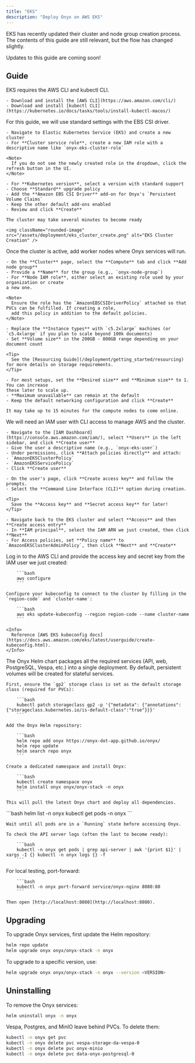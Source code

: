 ```yaml
---
title: "EKS"
description: "Deploy Onyx on AWS EKS"
---
```



<Warning>
  EKS has recently updated their cluster and node group creation process. The contents of this guide are still relevant,
  but the flow has changed slightly.

  Updates to this guide are coming soon!
</Warning>

## Guide

<Steps>
  <Step title="Install requirements">
    EKS requires the AWS CLI and kubectl CLI.

    - Download and install the [AWS CLI](https://aws.amazon.com/cli/)
    - Download and install [kubectl CLI](https://kubernetes.io/docs/tasks/tools/install-kubectl-macos/)
  </Step>

  <Step title="Create the cluster">
    For this guide, we will use standard settings with the EBS CSI driver.

    - Navigate to Elastic Kubernetes Service (EKS) and create a new cluster
    - For **Cluster service role**, create a new IAM role with a descriptive name like `onyx-eks-cluster-role`

    <Note>
      If you do not see the newly created role in the dropdown, click the refresh button in the UI.
    </Note>

    - For **Kubernetes version**, select a version with standard support
    - Choose **Standard** upgrade policy
    - Add the **Amazon EBS CSI Driver** add-on for Onyx's `Persistent Volume Claims`
    - Keep the other default add-ons enabled
    - Review and click **Create**

    The cluster may take several minutes to become ready

    <img className="rounded-image" src="/assets/deployment/eks_cluster_create.png" alt="EKS Cluster Creation" />
  </Step>

  <Step title="Add nodes">
    Once the cluster is active, add worker nodes where Onyx services will run.

    - On the **Cluster** page, select the **Compute** tab and click **Add node group**
    - Provide a **Name** for the group (e.g., `onyx-node-group`)
    - For **Node IAM role**, either select an existing role used by your organization or create
    a new one.

    <Note>
      Ensure the role has the `AmazonEBSCSIDriverPolicy` attached so that PVCs can be fulfilled. If creating a role,
      add this policy in addition to the default policies.
    </Note>

    - Replace the **Instance types** with `c5.2xlarge` machines (or `c5.4xlarge` if you plan to scale beyond 100k documents)
    - Set **Volume size** in the 200GB - 800GB range depending on your document count

    <Tip>
      See the [Resourcing Guide](/deployment/getting_started/resourcing) for more details on storage requirements.
    </Tip>

    - For most setups, set the **Desired size** and **Minimum size** to 1. You can increase
    these later to scale up.
    - **Maximum unavailable** can remain at the default
    - Keep the default networking configuration and click **Create**

    It may take up to 15 minutes for the compute nodes to come online.
  </Step>

  <Step title="Create and connect a user">
    We will need an IAM user with CLI access to manage AWS and the cluster.

    - Navigate to the [IAM Dashboard](https://console.aws.amazon.com/iam/), select **Users** in the left sidebar, and click **Create user**
    - Give the user a descriptive name (e.g., `onyx-eks-user`)
    - Under permissions, click **Attach policies directly** and attach:
    - `AmazonEKSClusterPolicy`
    - `AmazonEKSServicePolicy`
    - Click **Create user**

    - On the user's page, click **Create access key** and follow the prompts.
    - Select the **Command Line Interface (CLI)** option during creation.

    <Tip>
      Save the **Access key** and **Secret access key** for later!
    </Tip>

    - Navigate back to the EKS cluster and select **Access** and then **Create access entry**
    - In **IAM principal**, select the IAM ARN we just created, then click **Next**
    - For Access policies, set **Policy name** to `AmazonEKSClusterAdminPolicy`, then click **Next** and **Create**
  </Step>

  <Step title="Fetch kubeconfig">
    Log in to the AWS CLI and provide the access key and secret key from the IAM user we just created:

        ```bash
        aws configure
        ```

    Configure your kubeconfig to connect to the cluster by filling in the `region-code` and `cluster-name`:

        ```bash
        aws eks update-kubeconfig --region region-code --name cluster-name
        ```

    <Info>
      Reference [AWS EKS kubeconfig docs](https://docs.aws.amazon.com/eks/latest/userguide/create-kubeconfig.html).
    </Info>
  </Step>

  <Step title="Install Onyx services">
    The Onyx Helm chart packages all the required services (API, web, PostgreSQL, Vespa, etc.) into a single deployment.
    By default, persistent volumes will be created for stateful services.

    First, ensure the `gp2` storage class is set as the default storage class (required for PVCs):

        ```bash
        kubectl patch storageclass gp2 -p '{"metadata": {"annotations":{"storageclass.kubernetes.io/is-default-class":"true"}}}'
        ```

    Add the Onyx Helm repository:

        ```bash
        helm repo add onyx https://onyx-dot-app.github.io/onyx/
        helm repo update
        helm search repo onyx
        ```

    Create a dedicated namespace and install Onyx:

        ```bash
        kubectl create namespace onyx
        helm install onyx onyx/onyx-stack -n onyx
        ```

    This will pull the latest Onyx chart and deploy all dependencies.
  </Step>

  <Step title="Verify the installation">
        ```bash
        helm list -n onyx
        kubectl get pods -n onyx
        ```

    Wait until all pods are in a `Running` state before accessing Onyx.

    To check the API server logs (often the last to become ready):

        ```bash
        kubectl -n onyx get pods | grep api-server | awk '{print $1}' | xargs -I {} kubectl -n onyx logs {} -f
        ```
  </Step>

  <Step title="Access Onyx">
    For local testing, port-forward:

        ```bash
        kubectl -n onyx port-forward service/onyx-nginx 8080:80
        ```

    Then open [http://localhost:8080](http://localhost:8080).
  </Step>
</Steps>

## Upgrading

To upgrade Onyx services, first update the Helm repository:

```bash
helm repo update
helm upgrade onyx onyx/onyx-stack -n onyx
```

To upgrade to a specific version, use:

```bash
helm upgrade onyx onyx/onyx-stack -n onyx --version <VERSION>
```

## Uninstalling

To remove the Onyx services:

```bash
helm uninstall onyx -n onyx
```

Vespa, Postgres, and MinIO leave behind PVCs. To delete them:

```bash
kubectl -n onyx get pvc
kubectl -n onyx delete pvc vespa-storage-da-vespa-0
kubectl -n onyx delete pvc onyx-minio
kubectl -n onyx delete pvc data-onyx-postgresql-0
```

<DeploymentNextSteps />
